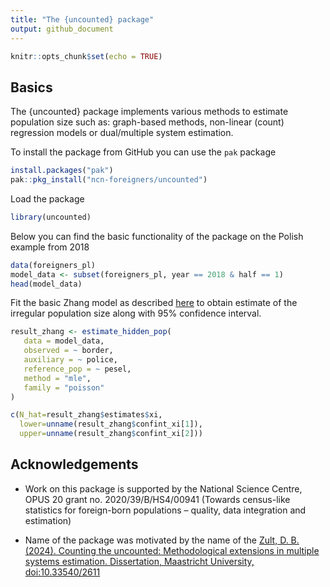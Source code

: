 ```yaml
---
title: "The {uncounted} package"
output: github_document
---
```


```r
knitr::opts_chunk$set(echo = TRUE)
```

## Basics

The {uncounted} package implements various methods to estimate population size such as: graph-based methods, non-linear (count) regression models or dual/multiple system estimation.

To install the package from GitHub you can use the `pak` package 

```r
install.packages("pak")
pak::pkg_install("ncn-foreigners/uncounted")
```

Load the package

```r
library(uncounted)
```

Below you can find the basic functionality of the package on the Polish example from 2018

```r
data(foreigners_pl)
model_data <- subset(foreigners_pl, year == 2018 & half == 1)
head(model_data)
```

Fit the basic Zhang model as described [here](https://www.ssb.no/en/befolkning/artikler-og-publikasjoner/developing-methods-for-determining-the-number-of-unauthorized-foreigners-in-norway--18906) to obtain estimate of the irregular population size along with 95% confidence interval.

```r
result_zhang <- estimate_hidden_pop(
   data = model_data,
   observed = ~ border,
   auxiliary = ~ police,
   reference_pop = ~ pesel,
   method = "mle",
   family = "poisson"
)

c(N_hat=result_zhang$estimates$xi, 
  lower=unname(result_zhang$confint_xi[1]),
  upper=unname(result_zhang$confint_xi[2]))
```



## Acknowledgements

+ Work on this package is supported by the National Science Centre, OPUS 20 grant no. 2020/39/B/HS4/00941 (Towards census-like statistics for foreign-born populations -- quality, data integration and estimation)

+ Name of the package was motivated by the name of the [Zult, D. B. (2024). Counting the uncounted: Methodological extensions in multiple systems estimation. Dissertation, Maastricht University, doi:10.33540/2611](https://www.cbs.nl/en-gb/background/2024/51/counting-the-uncounted)

